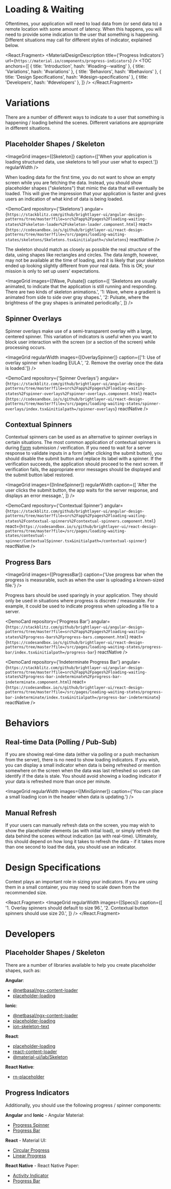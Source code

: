 
<!-- KEYWORDS: design pattern loading asynchronous api refresh -->

# Loading & Waiting

<ImageGrid images={[LoadingBanner]} regularWidth />

Oftentimes, your application will need to load data from (or send data to) a remote location with some amount of latency. When this happens, you will need to provide some indication to the user that something is happening. Different situations may call for different styles of indicator, explained below.

<React.Fragment>
    <MaterialDesignDescription
        title={'Progress Indicators'}
        url={`https://material.io/components/progress-indicators`}
    />
    <TOC
        anchors={[
            { title: 'Introduction', hash: '#loading--waiting' },
            { title: 'Variations', hash: '#variations' },
            { title: 'Behaviors', hash: '#behaviors' },
            { title: 'Design Specifications', hash: '#design-specifications' },
            { title: 'Developers', hash: '#developers' },
        ]}
    />
    <Divider />
</React.Fragment>

# Variations

There are a number of different ways to indicate to a user that something is happening / loading behind the scenes. Different variations are appropriate in different situations.

## Placeholder Shapes / Skeleton

<ImageGrid
    images={[Skeleton]}
    caption={['When your application is loading structured data, use skeletons to tell your user what to expect.']}
    regularWidth
/>

When loading data for the first time, you do not want to show an empty screen while you are fetching the data. Instead, you should show placeholder shapes ("skeletons") that mimic the data that will eventually be loaded. This will give the impression that your application is faster and gives users an indication of what kind of data is being loaded.

<DemoCard
    repository={'Skeletons'}
    angular={`https://stackblitz.com/github/brightlayer-ui/angular-design-patterns/tree/master?file=src%2Fapp%2Fpages%2Floading-waiting-states%2Fskeleton-loader%2Fskeleton-loader.component.html`}
    react={`https://codesandbox.io/s/github/brightlayer-ui/react-design-patterns/tree/master?file=/src/pages/loading-waiting-states/skeletons/Skeletons.tsx&initialpath=/skeletons`}
    reactNative
/>

The skeleton should match as closely as possible the real _structure_ of the data, using shapes like rectangles and circles. The data _length_, however, may not be available at the time of loading, and it is likely that your skeleton ended up looking slightly different from your real data. This is OK; your mission is only to set up users' expectations.

<ImageGrid
    images={[Wave, Pulsate]}
    caption={[
        'Skeletons are usually animated, to indicate that the application is still running and responding. There are two kinds of skeleton animations.',
        '1: Wave, where a gradient is animated from side to side over gray shapes.',
        '2: Pulsate, where the brightness of the gray shapes is animated periodically.',
    ]}
/>

## Spinner Overlays

Spinner overlays make use of a semi-transparent overlay with a large, centered spinner. This variation of indicators is useful when you want to block user interaction with the screen (or a section of the screen) while processing occurs.

<ImageGrid
    regularWidth
    images={[OverlaySpinner]}
    caption={['1: Use of overlay spinner when loading EULA.', '2. Remove the overlay once the data is loaded.']}
/>

<DemoCard
    repository={'Spinner Overlays'}
    angular={`https://stackblitz.com/github/brightlayer-ui/angular-design-patterns/tree/master?file=src%2Fapp%2Fpages%2Floading-waiting-states%2Fspinner-overlays%2Fspinner-overlays.component.html`}
    react={`https://codesandbox.io/s/github/brightlayer-ui/react-design-patterns/tree/master?file=/src/pages/loading-waiting-states/spinner-overlays/index.tsx&initialpath=/spinner-overlays`}
    reactNative
/>

## Contextual Spinners

Contextual spinners can be used as an alternative to spinner overlays in certain situations. The most common application of contextual spinners is during [Form](/patterns/forms) submission / verification. If you need to wait for a server response to validate inputs in a form (after clicking the submit button), you should disable the submit button and replace its label with a spinner. If the verification succeeds, the application should proceed to the next screen. If verification fails, the appropriate error messages should be displayed and the submit button label restored.

<ImageGrid
    images={[InlineSpinner]}
    regularWidth
    caption={[
        'After the user clicks the submit button, the app waits for the server response, and displays an error message.',
    ]}
/>

<DemoCard
    repository={'Contextual Spinner'}
    angular={`https://stackblitz.com/github/brightlayer-ui/angular-design-patterns/tree/master?file=src%2Fapp%2Fpages%2Floading-waiting-states%2Fcontextual-spinners%2Fcontextual-spinners.component.html`}
    react={`https://codesandbox.io/s/github/brightlayer-ui/react-design-patterns/tree/master?file=/src/pages/loading-waiting-states/contextual-spinner/ContextualSpinner.tsx&initialpath=/contextual-spinner`}
    reactNative
/>

## Progress Bars

<ImageGrid
    images={[ProgressBar]}
    caption={'Use progress bar when the progress is measurable, such as when the user is uploading a known-sized file.'}
/>

Progress bars should be used sparingly in your application. They should only be used in situations where progress is discrete / measurable. For example, it could be used to indicate progress when uploading a file to a server.

<DemoCard
    repository={'Progress Bar'}
    angular={`https://stackblitz.com/github/brightlayer-ui/angular-design-patterns/tree/master?file=src%2Fapp%2Fpages%2Floading-waiting-states%2Fprogress-bars%2Fprogress-bars.component.html`}
    react={`https://codesandbox.io/s/github/brightlayer-ui/react-design-patterns/tree/master?file=/src/pages/loading-waiting-states/progress-bar/index.tsx&initialpath=/progress-bar`}
    reactNative
/>

<DemoCard
    repository={'Indeterminate Progress Bar'}
    angular={`https://stackblitz.com/github/brightlayer-ui/angular-design-patterns/tree/master?file=src%2Fapp%2Fpages%2Floading-waiting-states%2Fprogress-bar-indeterminate%2Fprogress-bar-indeterminate.component.html`}
    react={`https://codesandbox.io/s/github/brightlayer-ui/react-design-patterns/tree/master?file=/src/pages/loading-waiting-states/progress-bar-indeterminate/index.tsx&initialpath=/progress-bar-indeterminate`}
    reactNative
/>

<Divider />

# Behaviors

## Real-time Data (Polling / Pub-Sub)

If you are showing real-time data (either via polling or a push mechanism from the server), there is no need to show loading indicators. If you wish, you can display a small indicator when data is being refreshed or mention somewhere on the screen when the data was last refreshed so users can identify if the data is stale. You should avoid showing a loading indicator if your data is refreshed more than once per minute.

<ImageGrid
    regularWidth
    images={[MiniSpinner]}
    caption={'You can place a small loading icon in the header when data is updating.'}
/>

## Manual Refresh

If your users can manually refresh data on the screen, you may wish to show the placeholder elements (as with initial load), or simply refresh the data behind the scenes without indication (as with real-time). Ultimately, this should depend on how long it takes to refresh the data - if it takes more than one second to load the data, you should use an indicator.

<Divider />

# Design Specifications

Context plays an important role in sizing your indicators. If you are using them in a small container, you may need to scale down from the recommended size.

<React.Fragment>
    <ImageGrid
        regularWidth
        images={[Specs]}
        caption={[
            '1. Overlay spinners should default to size 96.',
            '2. Contextual button spinners should use size 20.',
        ]}
    />
    <Divider />
</React.Fragment>

# Developers

## Placeholder Shapes / Skeleton

There are a number of libraries available to help you create placeholder shapes, such as:

**Angular**:

-   [@netbasal/ngx-content-loader](https://www.npmjs.com/package/@netbasal/ngx-content-loader)
-   [placeholder-loading](https://www.npmjs.com/package/placeholder-loading)

**Ionic**:

-   [@netbasal/ngx-content-loader](https://www.npmjs.com/package/@netbasal/ngx-content-loader)
-   [placeholder-loading](https://www.npmjs.com/package/placeholder-loading)
-   [ion-skeleton-text](https://ionicframework.com/docs/api/skeleton-text)

**React**:

-   [placeholder-loading](https://www.npmjs.com/package/placeholder-loading)
-   [react-content-loader](https://www.npmjs.com/package/react-content-loader)
-   [@material-ui/lab/Skeleton](https://mui.com/components/skeleton/#skeleton)

**React Native**:

-   [rn-placeholder](https://www.npmjs.com/package/rn-placeholder)

## Progress Indicators

Additionally, you should use the following progress / spinner components:

**Angular** and **Ionic** - Angular Material:

-   [Progress Spinner](https://material.angular.io/components/progress-spinner/overview)
-   [Progress Bar](https://material.angular.io/components/progress-bar/overview)

**React** - Material UI:

-   [Circular Progress](https://mui.com/components/progress/#circular)
-   [Linear Progress](https://mui.com/components/progress/#linear)

**React Native** - React Native Paper:

-   [Activity Indicator](https://callstack.github.io/react-native-paper/activity-indicator.html)
-   [Progress Bar](https://callstack.github.io/react-native-paper/progress-bar.html)
